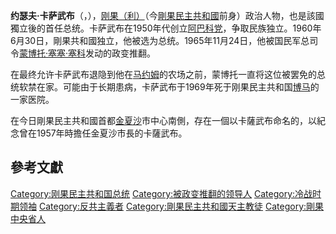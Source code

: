 {{Infobox President
|name=约瑟夫·卡萨武布
|order=1 
|office= 刚果民主共和国总统
|nationality=
|image=Joseph Kasa-Vubu at the Belgo-Congolese Round Table Conference.jpg
|caption=约瑟夫·卡萨武布 (1960年)
|term_start=1960年7月1日
|term_end=1965年11月24日
|primeminister1		= [[帕特里斯·卢蒙巴|帕特里斯·卢蒙巴]]<br>{{tsl|en|Joseph Iléo|约瑟夫·伊莱奥}}<br>{{tsl|en|Justin Marie Bomboko|朱斯坦·玛丽·邦博科}}<br>{{tsl|en|Joseph Iléo|约瑟夫·伊莱奥}}<br>{{tsl|en|Cyrille Adoula|西里尔·阿杜拉}}<br>[[莫伊兹·冲伯|莫伊兹·冲伯]]<br>{{tsl|en|Évariste Kimba|埃瓦里斯特·金巴}}
|predecessor= 职位创立
|successor=[[蒙博托·塞塞·塞科|蒙博托·塞塞·塞科]]
|birth_date=1915年
|birth_place={{flag|比属刚果}}[[切拉|切拉]]
|death_date=1969年3月24日（53-54歲）
|death_place={{flag|刚果民主共和国}}[[博马_(刚果民主共和国)|博马]]
|resting_place={{flag|刚果民主共和国}}[[下剛果省|下剛果省]]{{link-en|切拉 (剛果民主共和國)|Tshela|切拉}}辛吉尼村（Singini）約瑟夫·卡薩武布陵寢（Mausolée de Joseph Kasa-Vubu）
|spouse= Hortense Ngoma Masunda (m. 1941)
|children=阿道夫，玛丽-罗丝，弗拉维安，帕斯卡尔，朱斯蒂娜，约瑟夫，阿兰，维维亚娜-奥尔唐斯，约瑟菲娜-伊冯娜，米歇尔
|party=[[阿巴科党|阿巴科党]]
}}
'''约瑟夫·卡萨武布'''（{{lang-fr|'''Joseph Kasa-Vubu'''}}，{{bd|1915年|<ref>一说1910年，1913年或1917年，尽管1915年是最可能的日期</ref>|1969年|3月24日|catIdx=Kasa-Vubu}}），[[刚果共和国_(利奥波德维尔)|刚果（利）]]（今[[剛果民主共和國|剛果民主共和國]]前身）政治人物，也是該國獨立後的首任总统。卡萨武布在1950年代创立[[阿巴科党|阿巴科党]]，争取民族独立。1960年6月30日，剛果共和國独立，他被选为总统。1965年11月24日，他被国民军总司令[[蒙博托·塞塞·塞科|蒙博托·塞塞·塞科]]发动的政变推翻。

在最终允许卡萨武布退隐到他在[[马约姆|马约姆]]的农场之前，蒙博托一直将这位被罢免的总统软禁在家。{{sfn|Rich|2012|p=304}}可能由于长期患病，卡萨武布于1969年死于刚果民主共和国[[博马_(刚果民主共和国)|博马]]的一家医院。{{sfn|Reuters|1969}}

在今日剛果民主共和國首都[[金夏沙|金夏沙]]市中心南側，存在一個以卡薩武布命名的{{link-fr|卡薩武布區|Kasa-Vubu, Kinshasa|同名行政區}}，以紀念曾在1957年時擔任金夏沙市長的卡薩武布。

==參考文獻==
{{reflist}}

{{start box}}
{{succession box|title=[[刚果民主共和国总统|刚果民主共和国总统]]|before=无|after=[[蒙博托·塞塞·塞科|蒙博托·塞塞·塞科]]|years=1960年7月1日–1965年11月24日}}
{{end box}}

{{刚果民主共和国总统}}

{{Authority control}}
{{DEFAULTSORT:Kasa-Vubu, Joseph}}
[[Category:刚果民主共和国总统|Category:刚果民主共和国总统]]
[[Category:被政变推翻的领导人|Category:被政变推翻的领导人]]
[[Category:冷战时期领袖|Category:冷战时期领袖]]
[[Category:反共主義者|Category:反共主義者]]
[[Category:剛果民主共和國天主教徒|Category:剛果民主共和國天主教徒]]
[[Category:剛果中央省人|Category:剛果中央省人]]